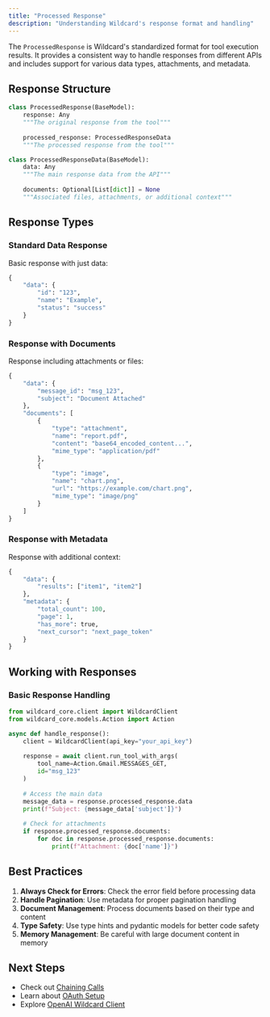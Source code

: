 ```yaml
---
title: "Processed Response"
description: "Understanding Wildcard's response format and handling"
---
```


The `ProcessedResponse` is Wildcard's standardized format for tool execution results. It provides a consistent way to handle responses from different APIs and includes support for various data types, attachments, and metadata.

## Response Structure

```python
class ProcessedResponse(BaseModel):
    response: Any
    """The original response from the tool"""
    
    processed_response: ProcessedResponseData
    """The processed response from the tool"""

class ProcessedResponseData(BaseModel):
    data: Any
    """The main response data from the API"""
    
    documents: Optional[List[dict]] = None
    """Associated files, attachments, or additional context"""
```

## Response Types

### Standard Data Response

Basic response with just data:

```python
{
    "data": {
        "id": "123",
        "name": "Example",
        "status": "success"
    }
}
```

### Response with Documents

Response including attachments or files:

```python
{
    "data": {
        "message_id": "msg_123",
        "subject": "Document Attached"
    },
    "documents": [
        {
            "type": "attachment",
            "name": "report.pdf",
            "content": "base64_encoded_content...",
            "mime_type": "application/pdf"
        },
        {
            "type": "image",
            "name": "chart.png",
            "url": "https://example.com/chart.png",
            "mime_type": "image/png"
        }
    ]
}
```

### Response with Metadata

Response with additional context:

```python
{
    "data": {
        "results": ["item1", "item2"]
    },
    "metadata": {
        "total_count": 100,
        "page": 1,
        "has_more": true,
        "next_cursor": "next_page_token"
    }
}
```

## Working with Responses

### Basic Response Handling

```python
from wildcard_core.client import WildcardClient
from wildcard_core.models.Action import Action

async def handle_response():
    client = WildcardClient(api_key="your_api_key")
    
    response = await client.run_tool_with_args(
        tool_name=Action.Gmail.MESSAGES_GET,
        id="msg_123"
    )
    
    # Access the main data
    message_data = response.processed_response.data
    print(f"Subject: {message_data['subject']}")
    
    # Check for attachments
    if response.processed_response.documents:
        for doc in response.processed_response.documents:
            print(f"Attachment: {doc['name']}")
```

## Best Practices

1. **Always Check for Errors**: Check the error field before processing data
2. **Handle Pagination**: Use metadata for proper pagination handling
3. **Document Management**: Process documents based on their type and content
4. **Type Safety**: Use type hints and pydantic models for better code safety
5. **Memory Management**: Be careful with large document content in memory

## Next Steps

- Check out [Chaining Calls](/chains/chaining-calls) 
- Learn about [OAuth Setup](/authentication/oauth-setup)
- Explore [OpenAI Wildcard Client](/openai/overview)

